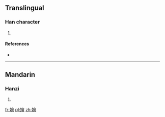 ==Translingual==

===Han character===
{{Han char|rn=38|rad=女|as=13|sn=16|four=|canj=女人一日 (VOMA)|ids=⿰[[女]][[會]]}}

# {{defn|Han|sort=女13}}

====References====
* {{Han ref|kx=0272.030|dkj=06766|dj=0540.040|hdz=21084.120|uh=5B12|ud=23314}}

----

==Mandarin==

===Hanzi===
{{cmn-hanzi|pin=[[wèi]] ([[wei4]])|wg=wei<sup>4</sup>}}

# {{defn|lang=cmn|sort=女13}}

[[fr:嬒]]
[[pl:嬒]]
[[zh:嬒]]